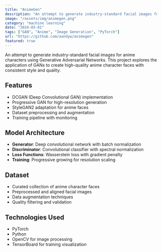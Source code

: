```yaml
---
title: "AnimeGen"
description: "An attempt to generate industry-standard facial images for anime characters using Generative Adversarial Networks"
image: "/assets/img/animegen.png"
category: "machine learning"
date: "2024-03-01"
tags: ["GAN", "Anime", "Image Generation", "PyTorch"]
url: "https://github.com/aandyw/animegen"
featured: true
---
```


An attempt to generate industry-standard facial images for anime characters using Generative Adversarial Networks. This project explores the application of GANs to create high-quality anime character faces with consistent style and quality.

## Features

- DCGAN (Deep Convolutional GAN) implementation
- Progressive GAN for high-resolution generation
- StyleGAN2 adaptation for anime faces
- Dataset preprocessing and augmentation
- Training pipeline with monitoring

## Model Architecture

- **Generator**: Deep convolutional network with batch normalization
- **Discriminator**: Convolutional classifier with spectral normalization
- **Loss Functions**: Wasserstein loss with gradient penalty
- **Training**: Progressive growing for resolution scaling

## Dataset

- Curated collection of anime character faces
- Preprocessed and aligned facial images
- Data augmentation techniques
- Quality filtering and validation

## Technologies Used

- PyTorch
- Python
- OpenCV for image processing
- TensorBoard for training visualization
